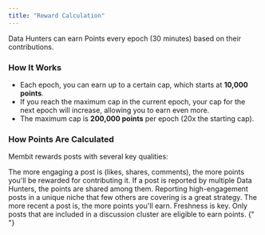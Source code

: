 ```yaml
---
title: "Reward Calculation"
---
```


Data Hunters can earn Points every epoch (30 minutes) based on their contributions.

### How It Works

- Each epoch, you can earn up to a certain cap, which starts at **10,000 points**.
- If you reach the maximum cap in the current epoch, your cap for the next epoch will increase, allowing you to earn even more.
- The maximum cap is **200,000 points** per epoch (20x the starting cap).

### How Points Are Calculated

Membit rewards posts with several key qualities:

<CardGroup>
  <Card title="Engagement">
    The more engaging a post is (likes, shares, comments), the more points
    you'll be rewarded for contributing it.
  </Card>
  <Card title="Uniqueness">
    If a post is reported by multiple Data Hunters, the points are shared among
    them. Reporting high-engagement posts in a unique niche that few others are
    covering is a great strategy.
  </Card>
  <Card title="Timeliness">
    The more recent a post is, the more points you'll earn. Freshness is key.
  </Card>
  <Card title="Relevancy">
    Only posts that are included in a discussion cluster are eligible to earn
    points.
  </Card>
</CardGroup>{" "}
